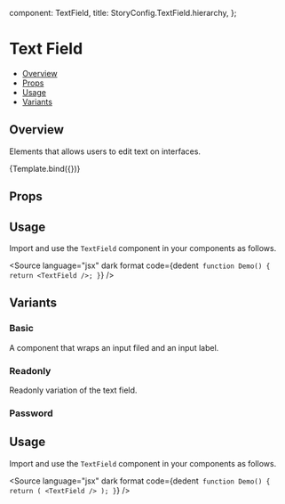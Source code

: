 
  component: TextField,
  title: StoryConfig.TextField.hierarchy,
};

<Meta title={meta.title} component={meta.component} />


# Text Field

- [Overview](#overview)
- [Props](#props)
- [Usage](#usage)
- [Variants](#variants)

## Overview

Elements that allows users to edit text on interfaces.

<Canvas>
  <Story name="Overview" args={{label: 'Username', placeholder: 'Enter your username'}}>
    {Template.bind({})}
  </Story>
</Canvas>

## Props

<ArgsTable story="Overview" />

## Usage

Import and use the `TextField` component in your components as follows.

<Source
  language="jsx"
  dark
  format
  code={dedent`
function Demo() {
  return <TextField />;
}`}
/>

## Variants

### Basic

A component that wraps an input filed and an input label.

<Canvas>
  <Story name="Basic" args={{label: 'Username', placeholder: 'Enter your username'}} />
</Canvas>

### Readonly

Readonly variation of the text field.

<Canvas>
  <Story name="Readonly" args={{InputProps: {readOnly: true}, defaultValue: 'johndoe', label: 'Username'}} />
</Canvas>

### Password

<Canvas>
  <Story
    name="Password"
    args={{
      criteria: [
        'More than 8 characters',
        'Atleast one uppercase and lowercase letter',
        'Atleast one number',
        'Atleast one of the symbols #@!$%',
      ],
      id: 'password',
      label: 'Password',
      placeholder: 'Enter your password',
      type: 'password',
    }}
  />
</Canvas>

## Usage

Import and use the `TextField` component in your components as follows.

<Source
  language="jsx"
  dark
  format
  code={dedent`
function Demo() {
  return (
    <TextField />
  );
}`}
/>

